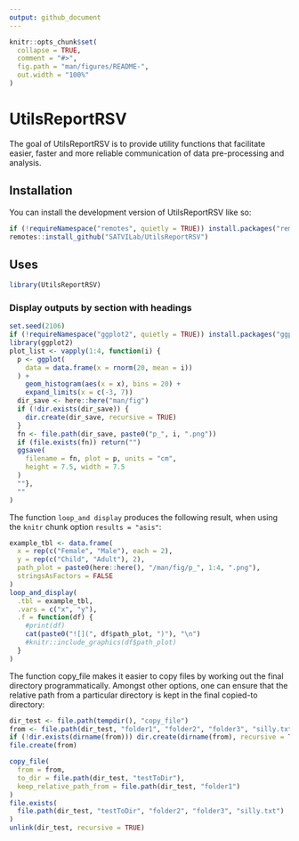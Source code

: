 ```yaml
---
output: github_document
---
```


<!-- README.md is generated from README.Rmd. Please edit that file -->

```r
knitr::opts_chunk$set(
  collapse = TRUE,
  comment = "#>",
  fig.path = "man/figures/README-",
  out.width = "100%"
)
```

# UtilsReportRSV

<!-- badges: start -->
<!-- badges: end -->

The goal of UtilsReportRSV is to provide utility
functions that facilitate easier, faster and more
reliable communication of data pre-processing and analysis.

## Installation

You can install the development version of UtilsReportRSV like so:

``` r
if (!requireNamespace("remotes", quietly = TRUE)) install.packages("remotes")
remotes::install_github("SATVILab/UtilsReportRSV")
```

## Uses

```r
library(UtilsReportRSV)
```

### Display outputs by section with headings

```r
set.seed(2106)
if (!requireNamespace("ggplot2", quietly = TRUE)) install.packages("ggplot2")
library(ggplot2)
plot_list <- vapply(1:4, function(i) {
  p <- ggplot(
    data = data.frame(x = rnorm(20, mean = i))
  ) +
    geom_histogram(aes(x = x), bins = 20) +
    expand_limits(x = c(-3, 7))
  dir_save <- here::here("man/fig")
  if (!dir.exists(dir_save)) {
    dir.create(dir_save, recursive = TRUE)
  }
  fn <- file.path(dir_save, paste0("p_", i, ".png"))
  if (file.exists(fn)) return("")
  ggsave(
    filename = fn, plot = p, units = "cm",
    height = 7.5, width = 7.5
  )
  ""},
  ""
)
```

The function `loop_and display`  produces the following result, when using the `knitr` chunk option `results = "asis"`:
```r
example_tbl <- data.frame(
  x = rep(c("Female", "Male"), each = 2),
  y = rep(c("Child", "Adult"), 2),
  path_plot = paste0(here::here(), "/man/fig/p_", 1:4, ".png"),
  stringsAsFactors = FALSE
)
loop_and_display(
  .tbl = example_tbl,
  .vars = c("x", "y"), 
  .f = function(df) {
    #print(df)
    cat(paste0("![](", df$path_plot, ")"), "\n")
    #knitr::include_graphics(df$path_plot)
  }
)
```

The function copy_file makes it easier to copy files by working out the final directory programmatically. Amongst other options,
one can ensure that the relative path from a particular directory is kept in the
final copied-to directory:
```r
dir_test <- file.path(tempdir(), "copy_file")
from <- file.path(dir_test, "folder1", "folder2", "folder3", "silly.txt")
if (!dir.exists(dirname(from))) dir.create(dirname(from), recursive = TRUE)
file.create(from)

copy_file(
  from = from,
  to_dir = file.path(dir_test, "testToDir"),
  keep_relative_path_from = file.path(dir_test, "folder1")
)
file.exists(
  file.path(dir_test, "testToDir", "folder2", "folder3", "silly.txt")
)
unlink(dir_test, recursive = TRUE)
```